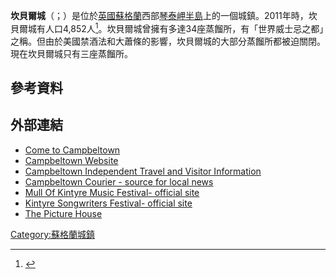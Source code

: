 '''坎貝爾城'''（{{lang-en|'''Campbeltown'''}}；{{lang-gd|Ceann Loch Chille Chiarain}}）是位於[[英國|英國]][[蘇格蘭|蘇格蘭]]西部[[琴泰岬半島|琴泰岬半島]]上的一個城鎮。2011年時，坎貝爾城有人口4,852人<ref>{{cite web|publisher=Scotland's Census Results Online|title=Scotland's Census 2011 - National Records of Scotland, Table QS103SC - Age by single year|url=http://www.scotlandscensus.gov.uk/ods-analyser/jsf/tableView/crosstabTableView.xhtml|accessdate=18 December 2014|archive-date=2020-07-28|archive-url=https://web.archive.org/web/20200728164340/https://www.scotlandscensus.gov.uk/ods-analyser/jsf/login.xhtml?invalidSession=true&reason=Session+not+established.|dead-url=no}}</ref>。坎貝爾城曾擁有多達34座蒸餾所，有「世界威士忌之都」之稱。但由於美國禁酒法和大蕭條的影響，坎貝爾城的大部分蒸餾所都被迫關閉。現在坎貝爾城只有三座蒸餾所。

== 參考資料 ==
{{reflist|30em}}
== 外部連結 ==
{{Commons category|Campbeltown}}
*[https://web.archive.org/web/20161011154025/http://www.campbeltown.org.uk/ Come to Campbeltown]
*[http://www.campbeltown.info Campbeltown Website]{{Wayback|url=http://www.campbeltown.info/ |date=20200319122920 }}
*[https://web.archive.org/web/20180412095644/https://campbeltown.org/ Campbeltown Independent Travel and Visitor Information]
*[http://www.campbeltowncourier.co.uk/ Campbeltown Courier - source for local news]{{Wayback|url=http://www.campbeltowncourier.co.uk/ |date=20150127135949 }}
*[https://web.archive.org/web/20150111160156/http://www.mokfest.com/ Mull Of Kintyre Music Festival- official site]
*[http://www.kintyresongwritersfestival.co.uk/ Kintyre Songwriters Festival- official site]{{Wayback|url=http://www.kintyresongwritersfestival.co.uk/ |date=20150319130639 }}
*[https://web.archive.org/web/20140109034654/http://www.weepictures.co.uk/news.php The Picture House]
[[Category:蘇格蘭城鎮|Category:蘇格蘭城鎮]]